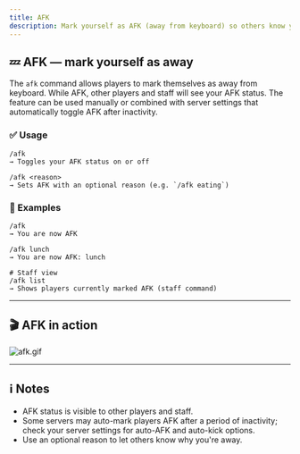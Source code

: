 ```yaml
---
title: AFK
description: Mark yourself as AFK (away from keyboard) so others know you're idle; optional auto-kick and notifications are supported.
---
```


## 💤 AFK — mark yourself as away

The `afk` command allows players to mark themselves as away from keyboard. While AFK, other players and staff will see your AFK status. The feature can be used manually or combined with server settings that automatically toggle AFK after inactivity.

### ✅ Usage

```text
/afk
→ Toggles your AFK status on or off

/afk <reason>
→ Sets AFK with an optional reason (e.g. `/afk eating`)
```

### 🎯 Examples

```text
/afk
→ You are now AFK

/afk lunch
→ You are now AFK: lunch

# Staff view
/afk list
→ Shows players currently marked AFK (staff command)
```

---

## 🎬 AFK in action

![afk.gif](/docs/eternalcore/afk.gif)

---

## ℹ️ Notes

- AFK status is visible to other players and staff.
- Some servers may auto-mark players AFK after a period of inactivity; check your server settings for auto-AFK and auto-kick options.
- Use an optional reason to let others know why you're away.
